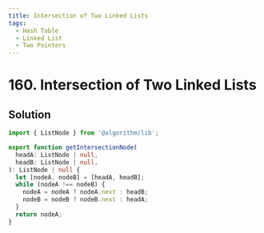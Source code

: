 ```yaml
---
title: Intersection of Two Linked Lists
tags:
  - Hash Table
  - Linked List
  - Two Pointers
---
```


# 160. Intersection of Two Linked Lists

<Badges>
  <LevelBadge level="easy" />
  <TopicBadge name="Hash Table" slug="hash-table" />
  <TopicBadge name="Linked List" slug="linked-list" />
  <TopicBadge name="Two Pointers" slug="two-pointers" />
</Badges>

## Solution

```typescript filename="solution.ts" copy
import { ListNode } from '@algorithm/lib';

export function getIntersectionNode(
  headA: ListNode | null,
  headB: ListNode | null,
): ListNode | null {
  let [nodeA, nodeB] = [headA, headB];
  while (nodeA !== nodeB) {
    nodeA = nodeA ? nodeA.next : headB;
    nodeB = nodeB ? nodeB.next : headA;
  }
  return nodeA;
}
```

<ProblemLink
  codingSite="leetcode"
  href="https://leetcode.com/problems/intersection-of-two-linked-lists/"
  title="Intersection of Two Linked Lists"
/>
